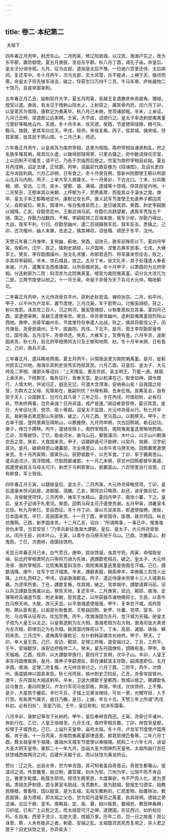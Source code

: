 ```yaml
---
---
---
```

title: 卷二·本纪第二
---

 太祖下

四年春正月丙申，射虎东山。二月丙寅，修辽阳故城，以汉民、渤海户实之，改为东平郡，置防御使。夏五月庚辰，至自东平郡。秋八月丁酉，谒孔子庙，命皇后、皇太子分谒寺观。九月，征乌古部，道闻皇太后不豫，一日驰六百里还侍，太后病间，复还军中。冬十月丙午，次乌古部，天大风雪，兵不能进，上祷于天，俄顷而霁。命皇太子将先锋军进击，破之，俘获生口万四千二百，牛马车乘、庐帐器物二十馀万。自是举部来附。

五年春正月乙丑，始制契丹大字。夏五月丙寅，吴越王复遗滕彦休贡犀角、珊瑚，授官以遣。庚辰，有龙见于拽剌山阳水上，上射获之，藏其骨内府。闰六月丁卯，以皇弟苏为惕隐，康默记为夷离毕。秋八月己未朔，党项诸部叛。辛未，上亲征。九月己丑朔，梁遣郎公远来聘。壬寅，大字成，诏颁行之。皇太子率迭剌部夷离堇污里轸等略地云内、天德。冬十月辛未，攻天德。癸酉，节度使宋瑶降，赐弓矢、鞍马、旗鼓，更其军曰应天。甲戌，班师。宋瑶复叛。丙子，拔其城，擒宋瑶，俘其家属，徙其民于阴山南。十二月己未，师还。

六年春正月丙午，以皇弟苏为南府宰相，迭里为惕隐。南府宰相自诸弟构乱，府之名族多罹其祸，故其位久虚，以锄得部辖得里、只里古摄之。府中数请择任宗室，上以旧制不可辄变；请不已，乃告于宗庙而后授之。宗室为南府宰相自此始。夏五月丙戌朔，诏定法律，正班爵。丙申，诏画前代直臣像为《招谏图》，及诏长吏四孟月询民利病。六月乙卯朔，日有食之。冬十月癸丑朔，晋新州防御使王郁以所部山北兵马内附。丙子，上率大军入居庸关。十一月癸卯，下古北口。丁未，分兵略檀、顺、安远、三河、良乡、望都、潞、满城、遂城等十馀城，俘其民徙内地。十二月癸丑，王郁率其众来朝，上呼郁为子，赏赉甚厚，而徙其众于潢水之南。庚申，皇太子率王郁略地定州，康默记攻长芦。唐义武军节度使王处直养子都囚其父，自称留后。癸亥，围涿州，有白兔缘垒而上，是日破其郛。癸酉，刺史李嗣弼以城降。乙亥，存勖至定州，王都迎谒马前。存勖引兵趋望都，遇我军秃馁五千骑，围之，存勖力战数四，不解。李嗣昭领三百骑来救，我军少却，存勖乃得出，大战，我军不利，引归。存勖至幽州，遣二百骑蹑我军后，我军反击，悉擒之。己卯，还次檀州，幽人来袭，击走之，擒其裨将。诏徙檀、顺民于东平、沈州。

天赞元年春二月庚申，复徇幽、蓟地。癸酉，诏改元，赦军前殊死以下。夏四月甲寅，攻蓟州。戊午，拔之，擒刺史胡琼，以卢国用、涅鲁古典军民事。壬戌，大飨军士。癸亥，李存勖围镇州，张文礼求援，命郎君迭烈、将军康末怛往击，败之，杀其将李嗣昭。辛未，攻石城县，拔之。五月丁未，张文礼卒，其子处瑾遣人奉表来谢。六月，遣鹰军击西南诸部，以所获赐贫民。冬十月甲子，以萧霞的为北府宰相。分迭剌部为二院：斜涅赤为北院夷离堇，绾思为南院夷离堇。诏分北大浓兀为二部，立两节度使以统之。十一月壬寅，命皇子尧骨为天下兵马大元帅，略地蓟北。

二年春正月丙申，大元帅尧骨克平州，获刺史赵思温、裨将张崇。二月，如平州。甲子，以平州为卢龙军，置节度使。三月戊寅，军于箭笴山，讨叛奚胡损，获之，射以鬼箭。诛其党三百人，沉之狗河。置奚堕瑰部，以勃鲁恩权总其事。夏四月己酉，梁遣使来聘，吴越王遣使来贡。癸丑，命尧骨攻幽州，迭剌部夷离堇觌烈徇山西地。庚申，尧骨军幽州东，节度使符存审遣人出战，败之，擒其将裴信父子。闰月庚辰，尧骨抵镇州。壬午，拔曲阳。丙戌，下北平。是月，晋王李存勖即皇帝位，国号唐。五月戊午，尧骨师还。癸亥，大飨军士，赏赉有差。六月辛丑，波斯国来贡。秋七月，前北府宰相萧阿古只及王郁徇地燕、赵。冬十月辛未朔，日有食之。己卯，唐兵灭梁。

三年春正月，遣兵略地燕南。夏五月丙午，以惕隐迭里为南院夷离堇。是月，徙蓟州民实辽州地。渤海杀其刺史张秀实而掠其民。六月乙酉，召皇后、皇太子、大元帅及二宰相、诸部头等诏曰：“上天降监，惠及烝民。圣主明王，万载一遇。朕既上承天命，下统群生，每有征行，皆奉天意。是以机谋在己，取舍如神，国令既行，人情大附，舛讹归正，遐迩无愆。可谓大含溟海，安纳泰山矣！自我国之经营，为群方之父母。宪章斯在，胤嗣何忧？升降有期，去来在我。良筹圣会，自有契于天人；众国群王，岂可化其凡骨？三年之后，岁在丙戌，时值初秋，必有归处。然未终两事，岂负亲诚？日月非遥，戒严是速。”闻诏者皆惊惧，莫识其意。是日，大举征吐浑、党项、阻卜等部。诏皇太子监国，大元帅尧骨从行。秋七月辛亥，曷剌等击素昆那山东部族，破之。八月乙酉，至乌孤山，以鹅祭天。甲午，次古单于国，登阿里典压得斯山，以麃鹿祭。九月丙申朔，次古回鹘城，勒石纪功。庚子，拜日于蹛林。丙午，遣骑攻阻卜。南府宰相苏、南院夷离堇迭里略地西南。乙卯，苏等献俘。丁巳，取金河水，凿乌山石，辇致潢河、木叶山，以示山川朝海宗岳之意。癸亥，大食国来贡。甲子，诏砻辟遏可汗故碑，以契丹、突厥、汉字纪其功。是月，破胡母思山诸蕃部，次业得思山，以赤牛青马祭天地。回鹘霸里遣使来贡。冬十月丙寅朔，猎寓乐山，获野兽数千，以充军食。丁卯，军于霸离思山。遣兵逾流沙，拔浮图城，尽取西鄙诸部。十一月乙未朔，获甘州回鹘都督毕离遏，因遣使谕其主乌母主可汗。射虎于乌剌邪里山，抵霸室山。六百馀里且行且猎，日有鲜食，军士皆给。

四年春正月壬寅，以捷报皇后、皇太子。二月丙寅，大元帅尧骨略党项。丁卯，皇后遣康末怛问起居，进御服、酒膳。乙亥，萧阿古只略燕、赵还，进牙旗兵仗。辛卯，尧骨献党项俘。三月丙申，飨军于水精山。夏四月甲子，南攻小蕃，下之。皇后、皇太子迎谒于札里河。癸酉，回鹘乌母主可汗遣使贡谢。五月甲寅，清暑室韦北陉。秋九月癸巳，至自西征。冬十月丁卯，唐以灭梁来告，即遣使报聘。庚辰，日本国来贡。辛巳，高丽国来贡。十一月丁酉，幸安国寺，饭僧，赦京师囚，纵五坊鹰鹘。己酉，新罗国来贡。十二月乙亥，诏曰：“所谓两事，一事已毕，惟渤海世仇未雪，岂宜安驻！”乃举兵新征渤海大諲歙。皇后、皇太子、大元帅尧骨皆从。闰月壬辰，祠木叶山。壬寅，以青牛白马祭天地于乌山。己酉，次撒葛山，射鬼箭。丁巳，次商岭，夜围扶馀府。

天显元年春正月己未，白气贯日。庚申，拔扶馀城，诛其守将。丙寅，命惕隐安端、前北府宰相萧阿古只等将万骑为先锋，遇諲歙老相兵，破之。皇太子、大元帅尧骨、南府宰相苏、北院夷离堇斜涅赤，南院夷离堇迭里是夜围忽汗城。己巳，諲歙请降。庚午，驻军于忽汗城南。辛未，諲歙素服，稿索牵羊，率僚属三百馀人出降。上优礼而释之。甲戌，诏谕渤海郡县。丙子，遣近侍康末怛等十三人入城索兵器，为逻卒所害。丁丑，諲歙复叛，攻其城，破之。驾幸城中，諲歙请罪马前。诏以兵卫諲歙及族属以出。祭告天地，复还军中。二月庚寅，安边、鄚颉、南海、定理等府及诸道节度、刺史来朝，慰劳遣之，以所获器币诸物赐将士。壬辰，以青牛白马祭天地。大赦，改元天显。以平渤海遣使报唐。甲午，复幸忽汗城，阅府库物，赐从臣有差。以奚部长勃鲁恩、王郁自回鹘、新罗、吐蕃、党项、室韦、沙陀、乌古等从征有功，优加赏赉。丙午，改渤海国为东丹，忽汗城为天福。册皇太子倍为人皇王以主之。以皇弟迭剌为左大相，渤海老相为右大相，渤海司徒大素贤为左次相，耶律羽之为右次相。赦其国内殊死以下。丁未，高丽、濊貊、铁骊、靺轲来贡。三月戊午，遣夷离毕康默记、左仆射韩延徽攻长岭府。甲子，祭天。丁卯，幸人皇王宫。己巳，安边、鄚颉、定理三府叛，遣安端讨之。丁丑，三府平。壬午，安端献俘，诛安边府叛帅二人。癸未，宴东丹国僚佐，颁赐有差。甲申，幸天福城。乙酉，班师，以大諲歙举族行。夏四月丁亥朔，次伞子山。辛卯，人皇王率东丹国僚属辞。是月，唐养子李嗣源反，郭存谦弑其主存勖，嗣源遂即位。五月辛酉，南海、定理二府复叛，大元帅尧骨讨之。六月丁酉，二府平。丙午，次慎州，唐遣姚坤以国哀来告。秋七月丙辰，铁州刺史卫钧反。乙丑，尧骨攻拔铁州。庚午，东丹国左大相迭剌卒。辛未，卫送大諲歙于皇都西，筑城以居之。赐諲歙名曰乌鲁古，妻曰阿里只。卢龙行军司马张崇叛，奔唐。甲戌，次扶馀府，上不豫。是夕，大星陨于幄前。辛巳平旦，子城上见黄龙缭绕，可长一里，光耀夺目，入于行宫。有紫黑气蔽天，逾日乃散。是日，上崩，年五十五。天赞三年上所谓“丙戌秋初，必有归处”，至是乃验。壬午，皇后称制，权决军国事。

八月辛卯，康默记等攻下长岭府。甲午，皇后奉梓宫西还。壬寅，尧骨讨平诸州，奔赴行在。乙巳，人皇王倍继至。九月壬戌，南府宰相苏薨。丁卯，梓宫至皇都，权殡于子城西北。己巳，上谥升天皇帝，庙号太祖。冬十月，卢龙军节度使卢国用叛，奔于唐。十一月丙寅，杀南院夷离堇耶律迭里、郎君耶律匹鲁等。二年八月丁酉，葬太祖皇帝于祖陵，置祖州天城军节度使以奉陵寝。统和二十六年七月，进谥大圣大明天皇帝。重熙二十一年九月，加谥大圣大明神烈天皇帝。太祖所崩行宫在扶馀城西南两河之间，后建升天殿于此，而以扶馀为黄龙府云。

赞曰：辽之先，出自炎帝，世为审吉国，其可知者盖自奇首云。奇首生都菴山，徙潢河之滨。传至雅里，始立制，置官属，刻木为契，穴地为牢，让阻午而不肯自立。雅里生毗牒。毗牒生颏领。颏领生耨里思，大度寡欲，令不严而人化，是为肃祖。肃祖生萨剌德，尝与黄室韦挑战，矢贯数札，是为懿祖。懿祖生匀德实，始教民稼穑，善畜牧，国以殷富，是为玄祖。玄祖生撒剌的，仁民爱物，始置铁冶，教民鼓铸，是为德祖，即太祖之父也，世为契丹遥辇氏之离堇，执其政柄。德祖之弟述澜，北征于厥、室韦，南略易、定、奚、霫，始兴板筑，置城邑，教民种桑麻，习织组，已有广土众民之志。而太祖受可汗之禅，遂建国。东征西讨，如折枯拉朽。东自海，西至于流沙，北绝大漠，信威万里，历年二百，岂一日之故哉！周公诛管、蔡，人未有能非之者。剌葛、安端之乱，太祖既贷其死而复用之，非人君之度乎？旧史扶馀之变，亦异矣夫！

